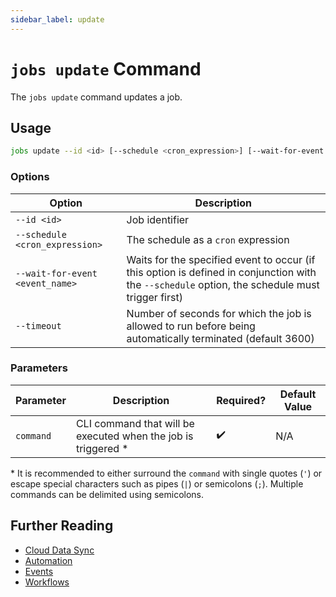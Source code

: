 ```yaml
---
sidebar_label: update
---
```


# `jobs update` Command

The `jobs update` command updates a job.

## Usage

```bash
jobs update --id <id> [--schedule <cron_expression>] [--wait-for-event <event_name>] <command>
```

### Options

| Option                          | Description                                                                                                                                     |
| ------------------------------- | ----------------------------------------------------------------------------------------------------------------------------------------------- |
| `--id <id>`                     | Job identifier                                                                                                                                  |
| `--schedule <cron_expression>`  | The schedule as a `cron` expression                                                                                                             |
| `--wait-for-event <event_name>` | Waits for the specified event to occur (if this option is defined in conjunction with the `--schedule` option, the schedule must trigger first) |
| `--timeout`                     | Number of seconds for which the job is allowed to run before being automatically terminated (default 3600)                                      |

### Parameters

| Parameter | Description                                                    | Required? | Default Value |
| --------- | -------------------------------------------------------------- | --------- | ------------- |
| `command` | CLI command that will be executed when the job is triggered \* | ✔️        | N/A           |

\* It is recommended to either surround the `command` with single quotes (`'`) or escape special characters such as pipes (`|`) or semicolons (`;`). Multiple commands can be delimited using semicolons.

## Further Reading

- [Cloud Data Sync](../../../../concepts/cloud-data-sync/index.mdx)
- [Automation](../../../../concepts/automation/index.mdx)
- [Events](../../../events/index.mdx)
- [Workflows](../../../workflows/index.mdx)

